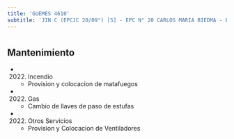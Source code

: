 ```yaml
---
title: 'GUEMES 4610'
subtitle: 'JIN C (EPCJC 20/09°) [S] - EPC N° 20 CARLOS MARIA BIEDMA - ESEA EN DANZA RAMICONE CURSO VOCACIONAL DE FOLKLORE N° 09'
---
```


#


## Mantenimiento

*  (2022) Incendio 
    + Provision y colocacion de matafuegos

*  (2022) Gas 
    + Cambio de llaves de paso de estufas

*  (2022) Otros Servicios 
    + Provision y Colocacion de Ventiladores




